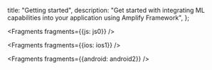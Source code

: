   title: "Getting started",
  description: "Get started with integrating ML capabilities into your application using Amplify Framework",
};


<Fragments fragments={{js: js0}} />


<Fragments fragments={{ios: ios1}} />


<Fragments fragments={{android: android2}} />
